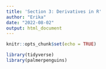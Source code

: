 ```yaml
---
title: 'Section 3: Derivatives in R'
author: "Erika"
date: "2022-08-02"
output: html_document
---
```


```r
knitr::opts_chunk$set(echo = TRUE)

library(tidyverse)
library(palmerpenguins)
```
